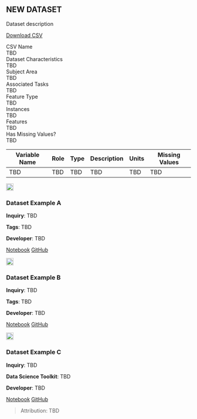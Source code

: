 ::: {.static-content}

## NEW DATASET

Dataset description

<div class="button-container">
  <a href="" download class="download-button">
    Download CSV
  </a>
</div>

<div class="description-grid">

  <div class="field-label">CSV Name</div><div class="field-value">TBD</div>
  <div class="field-label">Dataset Characteristics</div><div class="field-value">TBD</div>
  <div class="field-label">Subject Area</div><div class="field-value">TBD</div>
  <div class="field-label">Associated Tasks</div><div class="field-value">TBD</div>
  <div class="field-label">Feature Type</div><div class="field-value">TBD</div>
  <div class="field-label">Instances</div><div class="field-value">TBD</div>
  <div class="field-label">Features</div><div class="field-value">TBD</div>
  <div class="field-label">Has Missing Values?</div><div class="field-value">TBD</div>

</div>

<div class="table-container">
  <table class="styled-table">
    <thead>
      <tr>
        <th>Variable Name</th>
        <th>Role</th>
        <th>Type</th>
        <th>Description</th>
        <th>Units</th>
        <th>Missing Values</th>
      </tr>
    </thead>
    <tbody>
      <tr>
        <td>TBD</td>
        <td>TBD</td>
        <td>TBD</td>
        <td>TBD</td>
        <td>TBD</td>
        <td>TBD</td>
      </tr>
    </tbody>
  </table>
</div>

:::

:::{.grid-container}

<div class="grid-item" data-tags="na">
  <img src="img/dataset.png" width="20px" height="20px">
  <h3>Dataset Example A</h3>
  <p>
<strong>Inquiry</strong>: TBD

<strong>Tags</strong>: TBD

<strong>Developer</strong>: TBD
</p>
  <a href="" class="btn btn-outline-dark">Notebook</a>
  <a href="" class="btn btn-outline-dark">GitHub</a>
</div>


<div class="grid-item" data-tags="na">
  <img src="img/dataset.png" width="20px" height="20px">
  <h3>Dataset Example B</h3>
  <p>
<strong>Inquiry</strong>: TBD

<strong>Tags</strong>: TBD

<strong>Developer</strong>: TBD
</p>
  <a href="" class="btn btn-outline-dark">Notebook</a>
  <a href="" class="btn btn-outline-dark">GitHub</a>
</div>


<div class="grid-item" data-tags="na">
  <img src="img/dataset.png" width="20px" height="20px">
  <h3>Dataset Example C</h3>
  <p>
<strong>Inquiry</strong>: TBD

<strong>Data Science Toolkit</strong>: TBD

<strong>Developer</strong>: TBD
</p>
  <a href="" class="btn btn-outline-dark">Notebook</a>
  <a href="" class="btn btn-outline-dark">GitHub</a>
</div>

:::

::: {.static-content}

> Attribution: TBD

:::
